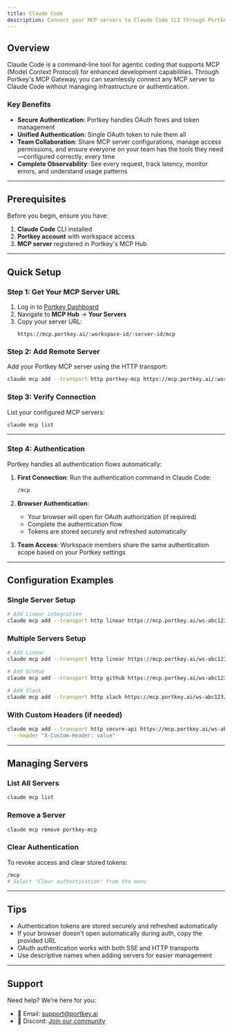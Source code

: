 ```yaml
---
title: Claude Code
description: Connect your MCP servers to Claude Code CLI through Portkey's secure MCP gateway
---
```


## Overview

Claude Code is a command-line tool for agentic coding that supports MCP (Model Context Protocol) for enhanced development capabilities. Through Portkey's MCP Gateway, you can seamlessly connect any MCP server to Claude Code without managing infrastructure or authentication.

### Key Benefits
- **Secure Authentication**: Portkey handles OAuth flows and token management
- **Unified Authentication**: Single OAuth token to rule them all
- **Team Collaboration**: Share MCP server configurations, manage access permissions, and ensure everyone on your team has the tools they need—configured correctly, every time
- **Complete Observability**: See every request, track latency, monitor errors, and understand usage patterns

---

## Prerequisites

Before you begin, ensure you have:

1. **Claude Code** CLI installed
2. **Portkey account** with workspace access
3. **MCP server** registered in Portkey's MCP Hub

---

## Quick Setup

### Step 1: Get Your MCP Server URL

1. Log in to [Portkey Dashboard](https://app.portkey.ai)
2. Navigate to **MCP Hub** → **Your Servers**
3. Copy your server URL:
   ```
   https://mcp.portkey.ai/:workspace-id/:server-id/mcp
   ```

### Step 2: Add Remote Server

Add your Portkey MCP server using the HTTP transport:

```bash
claude mcp add --transport http portkey-mcp https://mcp.portkey.ai/:workspace-id/:server-id/mcp
```

### Step 3: Verify Connection

List your configured MCP servers:

```bash
claude mcp list
```

---

### Step 4: Authentication

Portkey handles all authentication flows automatically:

1. **First Connection**: Run the authentication command in Claude Code:
   ```bash
   /mcp
   ```

2. **Browser Authentication**:
   - Your browser will open for OAuth authorization (if required)
   - Complete the authentication flow
   - Tokens are stored securely and refreshed automatically

3. **Team Access**: Workspace members share the same authentication scope based on your Portkey settings

---

## Configuration Examples

### Single Server Setup

```bash
# Add Linear integration
claude mcp add --transport http linear https://mcp.portkey.ai/ws-abc123/linear-def456/mcp
```

### Multiple Servers Setup

```bash
# Add Linear
claude mcp add --transport http linear https://mcp.portkey.ai/ws-abc123/linear-def456/mcp

# Add GitHub
claude mcp add --transport http github https://mcp.portkey.ai/ws-abc123/github-ghi789/mcp

# Add Slack
claude mcp add --transport http slack https://mcp.portkey.ai/ws-abc123/slack-jkl012/mcp
```

### With Custom Headers (if needed)

```bash
claude mcp add --transport http secure-api https://mcp.portkey.ai/ws-abc123/api-xyz789/mcp \
  --header "X-Custom-Header: value"
```

---

## Managing Servers

### List All Servers

```bash
claude mcp list
```

### Remove a Server

```bash
claude mcp remove portkey-mcp
```

### Clear Authentication

To revoke access and clear stored tokens:

```bash
/mcp
# Select "Clear authentication" from the menu
```

---

## Tips

- Authentication tokens are stored securely and refreshed automatically
- If your browser doesn't open automatically during auth, copy the provided URL
- OAuth authentication works with both SSE and HTTP transports
- Use descriptive names when adding servers for easier management

---

## Support

Need help? We're here for you:

- 📧 Email: support@portkey.ai
- 💬 Discord: [Join our community](https://discord.gg/portkey)
